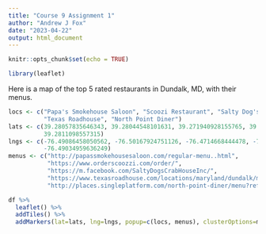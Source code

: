 ```yaml
---
title: "Course 9 Assignment 1"
author: "Andrew J Fox"
date: "2023-04-22"
output: html_document
---
```


```r
knitr::opts_chunk$set(echo = TRUE)
```

```r
library(leaflet)
```

Here is a map of the top 5 rated restaurants in Dundalk, MD, with their menus.

```r
locs <- c("Papa's Smokehouse Saloon", "Scoozi Restaurant", "Salty Dog's Crab House", 
          "Texas Roadhouse", "North Point Diner")
lats <- c(39.28057835646343, 39.28044548101631, 39.271940928155765, 39.268751454685734, 
          39.2811098557315)
lngs <- c(-76.49086458050562, -76.50167924751126, -76.4714668444478, -76.5051124751321, 
          -76.49034959636249)
menus <- c("http://papassmokehousesaloon.com/regular-menu..html", 
           "https://www.orderscoozzi.com/order/",
           "https://m.facebook.com/SaltyDogsCrabHouseInc/", 
           "https://www.texasroadhouse.com/locations/maryland/dundalk/menu", 
           "http://places.singleplatform.com/north-point-diner/menu?ref=google")
```

```r
df %>% 
  leaflet() %>% 
  addTiles() %>% 
  addMarkers(lat=lats, lng=lngs, popup=c(locs, menus), clusterOptions=markerClusterOptions)
```

